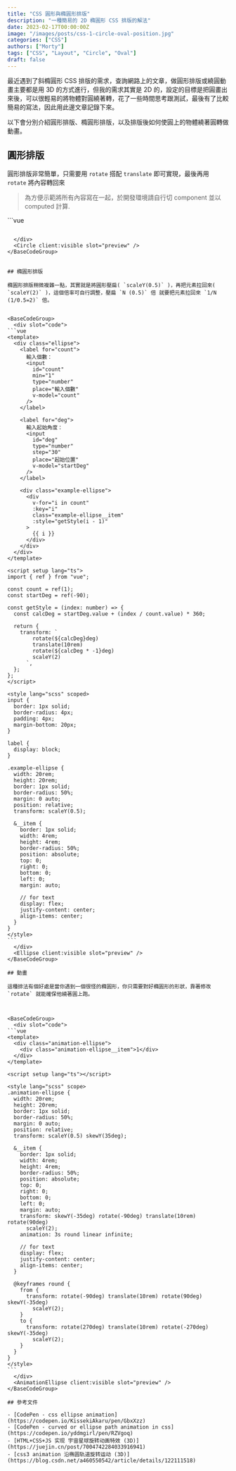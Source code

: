 ```yaml
---
title: "CSS 圓形與橢圓形排版"
description: "一種簡易的 2D 橢圓形 CSS 排版的解法"
date: 2023-02-17T00:00:00Z
image: "/images/posts/css-1-circle-oval-position.jpg"
categories: ["CSS"]
authors: ["Morty"]
tags: ["CSS", "Layout", "Circle", "Oval"]
draft: false
---
```


最近遇到了斜橢圓形 CSS 排版的需求，查詢網路上的文章，做圓形排版或繞圓動畫主要都是用 3D 的方式進行，但我的需求其實是 2D 的，設定的目標是把圓畫出來後，可以很輕易的將物體對圓繞著轉，花了一些時間思考跟測試，最後有了比較簡易的寫法，因此用此邊文章記錄下來。

以下會分別介紹圓形排版、橢圓形排版，以及排版後如何使圓上的物體繞著圓轉做動畫。

## 圓形排版

圓形排版非常簡單，只需要用 `rotate` 搭配 `translate` 即可實現，最後再用 `rotate` 將內容轉回來

> 為方便示範將所有內容寫在一起，於開發環境請自行切 component 並以 computed 計算.



<BaseCodeGroup>
  <div slot="code">
```vue
<template>
  <div class="circle">
    <label for="count">
      輸入個數：
      <input
        id="count"
        min="1"
        type="number"
        place="輸入個數"
        v-model="count"
      />
    </label>

    <label for="deg">
      輸入起始角度：
      <input
        id="deg"
        type="number"
        step="30"
        place="起始位置"
        v-model="startDeg"
      />
    </label>

    <div class="example-circle">
      <div
        v-for="i in count"
        :key="i"
        class="example-circle__item"
        :style="getStyle(i - 1)"
      >
        {{ i }}
      </div>
    </div>

  </div>
</template>

<script setup lang="ts">
import { ref } from "vue";

const count = ref(1);
const startDeg = ref(-90);

const getStyle = (index: number) => {
  const calcDeg = startDeg.value + (index / count.value) * 360;

  return {
    transform: `
        rotate(${calcDeg}deg) 
        translate(10rem) 
        rotate(${calcDeg * -1}deg)
      `,
  };
};
</script>

<style lang="scss" scoped>
input {
  border: 1px solid;
  border-radius: 4px;
  padding: 4px;
  margin-bottom: 20px;
}

label {
  display: block;
  margin-bottom: 24px;
}

.example-circle {
  width: 20rem;
  height: 20rem;
  border: 1px solid;
  border-radius: 50%;
  margin: 0 auto;
  position: relative;

  &__item {
    border: 1px solid;
    width: 4rem;
    height: 4rem;
    border-radius: 50%;
    position: absolute;
    top: 0;
    right: 0;
    bottom: 0;
    left: 0;
    margin: auto;

    // for text
    display: flex;
    justify-content: center;
    align-items: center;
  }
}
</style>

````

  </div>
  <Circle client:visible slot="preview" />
</BaseCodeGroup>


## 橢圓形排版

橢圓形排版稍微複雜一點，其實就是將圓形壓扁( `scaleY(0.5)` )，再把元素拉回來( `scaleY(2)` )，這個倍率可自行調整，壓扁 `N (0.5)` 倍 就要把元素拉回來 `1/N (1/0.5=2)` 倍。


<BaseCodeGroup>
  <div slot="code">
```vue
<template>
  <div class="ellipse">
    <label for="count">
      輸入個數：
      <input
        id="count"
        min="1"
        type="number"
        place="輸入個數"
        v-model="count"
      />
    </label>

    <label for="deg">
      輸入起始角度：
      <input
        id="deg"
        type="number"
        step="30"
        place="起始位置"
        v-model="startDeg"
      />
    </label>

    <div class="example-ellipse">
      <div
        v-for="i in count"
        :key="i"
        class="example-ellipse__item"
        :style="getStyle(i - 1)"
      >
        {{ i }}
      </div>
    </div>
  </div>
</template>

<script setup lang="ts">
import { ref } from "vue";

const count = ref(1);
const startDeg = ref(-90);

const getStyle = (index: number) => {
  const calcDeg = startDeg.value + (index / count.value) * 360;

  return {
    transform: `
        rotate(${calcDeg}deg)
        translate(10rem)
        rotate(${calcDeg * -1}deg)
        scaleY(2)
      `,
  };
};
</script>

<style lang="scss" scoped>
input {
  border: 1px solid;
  border-radius: 4px;
  padding: 4px;
  margin-bottom: 20px;
}

label {
  display: block;
}

.example-ellipse {
  width: 20rem;
  height: 20rem;
  border: 1px solid;
  border-radius: 50%;
  margin: 0 auto;
  position: relative;
  transform: scaleY(0.5);

  &__item {
    border: 1px solid;
    width: 4rem;
    height: 4rem;
    border-radius: 50%;
    position: absolute;
    top: 0;
    right: 0;
    bottom: 0;
    left: 0;
    margin: auto;

    // for text
    display: flex;
    justify-content: center;
    align-items: center;
  }
}
</style>
```
  </div>
  <Ellipse client:visible slot="preview" />
</BaseCodeGroup>

## 動畫

這種排法有個好處是當你遇到一個很怪的橢圓形，你只需要對好橢圓形的形狀，靠著修改 `rotate` 就能確保他繞著圓上跑。



<BaseCodeGroup>
  <div slot="code">
```vue
<template>
  <div class="animation-ellipse">
    <div class="animation-ellipse__item">1</div>
  </div>
</template>

<script setup lang="ts"></script>

<style lang="scss" scope>
.animation-ellipse {
  width: 20rem;
  height: 20rem;
  border: 1px solid;
  border-radius: 50%;
  margin: 0 auto;
  position: relative;
  transform: scaleY(0.5) skewY(35deg);

  &__item {
    border: 1px solid;
    width: 4rem;
    height: 4rem;
    border-radius: 50%;
    position: absolute;
    top: 0;
    right: 0;
    bottom: 0;
    left: 0;
    margin: auto;
    transform: skewY(-35deg) rotate(-90deg) translate(10rem) rotate(90deg)
      scaleY(2);
    animation: 3s round linear infinite;

    // for text
    display: flex;
    justify-content: center;
    align-items: center;
  }

  @keyframes round {
    from {
      transform: rotate(-90deg) translate(10rem) rotate(90deg) skewY(-35deg)
        scaleY(2);
    }
    to {
      transform: rotate(270deg) translate(10rem) rotate(-270deg) skewY(-35deg)
        scaleY(2);
    }
  }
}
</style>
```
  </div>
  <AnimationEllipse client:visible slot="preview" />
</BaseCodeGroup>

## 參考文件

- [CodePen - css ellipse animation](https://codepen.io/KissekiAkaru/pen/GbxXzz)
- [CodePen - curved or ellipse path animation in css](https://codepen.io/yddmgirl/pen/RZVgoq)
- [HTML+CSS+JS 实现 宇宙星球旋转动画特效 (3D)](https://juejin.cn/post/7004742284033916941)
- [css3 animation 沿椭圆轨道旋转运动 (3D)](https://blog.csdn.net/a460550542/article/details/122111518)
````

